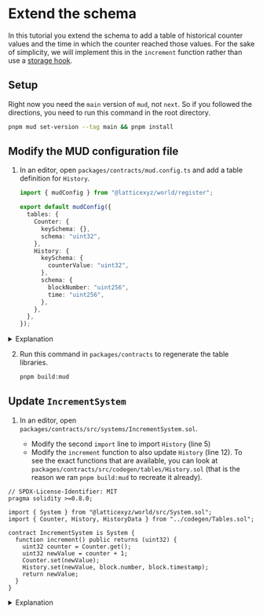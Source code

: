 
# Extend the schema

In this tutorial you extend the schema to add a table of historical counter values and the time in which the counter reached those values.
For the sake of simplicity, we will implement this in the `increment` function rather than use a [storage hook](/store/advanced-features#storage-hooks).

## Setup

Right now you need the `main` version of `mud`, not `next`.
So if you followed the directions, you need to run this command in the root directory.

```sh copy
pnpm mud set-version --tag main && pnpm install
```

## Modify the MUD configuration file

1. In an editor, open `packages/contracts/mud.config.ts` and add a table definition for `History`.

   <CollapseCode>

   ```ts filename="mud.config.ts" showLineNumbers copy {9-17}
   import { mudConfig } from "@latticexyz/world/register";

   export default mudConfig({
     tables: {
       Counter: {
         keySchema: {},
         schema: "uint32",
       },
       History: {
         keySchema: {
           counterValue: "uint32",
         },
         schema: {
           blockNumber: "uint256",
           time: "uint256",
         },
       },
     },
   });
   ```

   </CollapseCode>

<details>
<summary>Explanation</summary>

A MUD table has two schemas:

- `keySchema`, the key used to find entries
- `schema`, the value in the entry (soon to be renamed to `valueSchema`)

Each schema is represented as a structure with field names as keys, and the appropriate [Solidity data types](https://docs.soliditylang.org/en/latest/types.html) as their values.

In this case, the counter value is represented as a 32 bit unsigned integer, because that is what `Counter` uses.
Block numbers and timestamps can be values up to `uint256`, so we'll use this type for these fields.

</details>

2. Run this command in `packages/contracts` to regenerate the table libraries.

   ```sh copy
   pnpm build:mud
   ```

## Update `IncrementSystem`

1. In an editor, open `packages/contracts/src/systems/IncrementSystem.sol`.

   - Modify the second `import` line to import `History` (line 5)
   - Modify the `increment` function to also update `History` (line 12).
     To see the exact functions that are available, you can look at `packages/contracts/src/codegen/tables/History.sol` (that is the reason we ran `pnpm build:mud` to recreate it already).

<CollapseCode>

```solidity filename="IncrementSystem.sol.sol" copy showLineNumbers {5, 12}
// SPDX-License-Identifier: MIT
pragma solidity >=0.8.0;

import { System } from "@latticexyz/world/src/System.sol";
import { Counter, History, HistoryData } from "../codegen/Tables.sol";

contract IncrementSystem is System {
  function increment() public returns (uint32) {
    uint32 counter = Counter.get();
    uint32 newValue = counter + 1;
    Counter.set(newValue);
    History.set(newValue, block.number, block.timestamp);
    return newValue;
  }
}
```

</CollapseCode>

   <details>
   <summary>Explanation</summary>

```solidity
import { Counter, History, HistoryData } from "../codegen/Tables.sol";
```

When a table has multiple fields in the value schema, MUD generates a [Struct](https://www.tutorialspoint.com/solidity/solidity_structs.htm) to hold a full value.
Here is `HistoryData`, copied from `packages/contract/src/codegen/History.sol`.

```solidity
struct HistoryData {
  uint256 blockNumber;
  uint256 time;
}
```

Note that `IncrementSystem` doesn't need to use `HistoryData`, because it only writes to history, it doesn't read from it.
However, this is part of manipulating the schema and therefore included in this tutorial.

```solidity
History.set(newValue, block.number, block.timestamp);
```

Set the value.
All MUD tables have a `<table>.set` function with the parameters being the key schema fields in order and then the value schema fields in order.

    </details>

2. Run this command in `packages/contracts` to rebuild everything this package produces.

   ```sh copy
   pnpm build
   ```

## Update the user interface

You can already run the application and see in the MUD Dev Tools that there is a `:History` table and it gets updates when you click **Increment**.
Click the **Store data** tab and select the table **:History**.

However, you can also add the history to the user interface.
The directions here apply to the `vanilla` client template, if you use anything else you'll need to modify them as appropriate.

1. Edit `packages/client/src/index.ts`.

   - Import two more functions we need (lines 3-4).
   - In `components.Counter.update$.subscribe`, add code that updates the selection of history values (lines 18-22).
   - Add a function that is called when the user selects a different option (lines 31-37).

   <CollapseCode>

   ```ts filename="index.ts" copy showLineNumbers {3-4,18-22,31-37}
   import { mount as mountDevTools } from "@latticexyz/dev-tools";
   import { setup } from "./mud/setup";
   import { encodeEntity } from "@latticexyz/store-sync/recs";
   import { getComponentValueStrict } from "@latticexyz/recs";

   const {
     components,
     systemCalls: { increment },
   } = await setup();

   // Components expose a stream that triggers when the component is updated.
   components.Counter.update$.subscribe((update) => {
     const [nextValue, prevValue] = update.value;
     console.log("Counter updated", update, { nextValue, prevValue });
     document.getElementById("counter")!.innerHTML = String(nextValue?.value ?? "unset");

     let options: String = "";
     for (let i = 1; i <= nextValue?.value; i++) {
       options += `<option value="${i}">${i}</option>`;
     }
     document.getElementById("historyValue")!.innerHTML = options;
   });

   // Just for demonstration purposes: we create a global function that can be
   // called to invoke the Increment system contract via the world.
   // (See IncrementSystem.sol)
   (window as any).increment = async () => {
     console.log("new counter value:", await increment());
   };

   (window as any).readHistory = async (counterValue) => {
     const History = components.History;
     const entity = encodeEntity(History.metadata.keySchema, { counterValue });
     const { blockNumber, time } = getComponentValueStrict(History, entity);
     document.getElementById("blockNumber")!.innerHTML = blockNumber;
     document.getElementById("timeStamp")!.innerHTML = new Date(parseInt(Number(time) * 1000));
   };

   mountDevTools();
   ```

   </CollapseCode>

<details>
<summary>Explanation</summary>

```typescript
let options: String = "";
```

Create `options` as an empty string.
This is the way you define a variable in TypeScript: `let <variable name>: <type>`.
Here we initialize it to the empty string.

```typescript
for (let i = 1; i <= nextValue?.value; i++) {
  options += `<option value="${i}">${i}</option>`;
}
```

Create the list of options.

```typescript
document.getElementById("historyValue")!.innerHTML = options;
```

Set the internal HTML of the `historyValue` HTML tag to `options`.
Notice the exclamation mark (`!`).
`document.getElementById` may return either a tag that can be changed, or an empty value (if the parameter is not an id of any of the HTML tags).
We know that `historyValue` exists in the HTML, but the TypeScript compiler does not.
This exclamation point tells the compiler that it's OK, there will be a real value there.
[See here for additional information](https://blog.logrocket.com/understanding-exclamation-mark-typescript/).

```typescript
(window as any).readHistory = async counterValue => {
  const History = components.History
  const entity = encodeEntity(History.metadata.keySchema, { counterValue });
```

`encodeEntity` creates a key in the format that MUD uses, which is based on [ABI argument encoding](https://docs.soliditylang.org/en/latest/abi-spec.html#argument-encoding).

```typescript
const { blockNumber, time } = getComponentValueStrict(History, entity);
```

Read the actual data.

```typescript
document.getElementById("blockNumber")!.innerHTML = blockNumber;
```

Update the value in the HTML table.

```typescript
  document.getElementById("timeStamp")!.innerHTML =
    new Date(parseInt(Number(time) * 1000))
}
```

Solidity uses [Unix time](https://en.wikipedia.org/wiki/Unix_time).
JavaScript uses a similar system, but it measures times in milliseconds.
So to get a readable date, we take the time (which is a [`BigInt`](https://www.w3schools.com/js/js_bigint.asp)), multiply it by a thousand, and then convert it to a [`Date`](https://www.w3schools.com/jsref/jsref_obj_date.asp) object.

</details>

2. Edit `packages/clients/index.html`.

   <CollapseCode>

   ```html filename="index.html" copy showLineNumbers {12-26}
   <!DOCTYPE html>
   <html lang="en">
     <head>
       <meta charset="UTF-8" />
       <meta name="viewport" content="width=device-width, initial-scale=1.0" />
       <title>a minimal MUD client</title>
     </head>
     <body>
       <script type="module" src="/src/index.ts"></script>
       <div>Counter: <span id="counter">0</span></div>
       <button onclick="window.increment()">Increment</button>
       <hr />
       <h2>
         History for value:
         <select id="historyValue" onInput="window.readHistory(value)"></select>
       </h2>
       <table border>
         <tr>
           <th>Block number</th>
           <th>Time</th>
         </tr>
         <tr>
           <td id="blockNumber"></td>
           <td id="timeStamp"></td>
         </tr>
       </table>
     </body>
   </html>
   ```

   </CollapseCode>

<details>
<summary>Explanation</summary>

```html
<hr />
<h2>
  History for value:
  <select id="historyValue" onInput="window.readHistory(value)"></select>
</h2>
```

This is the [input field](https://www.w3schools.com/tags/tag_select.asp) that lets the user select which counter value they'd like to get information about.
The `id` attribute is used by `packages/client/src/index.ts` to set the options.
The `onInput` attribute is the JavaScript code to execute when the value changes.

```html
<table border></table>
```

A standard [HTML table](https://www.w3schools.com/html/html_tables.asp).

```html
<tr>
  <th>Block number</th>
  <th>Time</th>
</tr>
<tr>
  <td id="blockNumber"></td>
  <td id="timeStamp"></td>
</tr>
```

A location for the values, which is set by `window.readHistory` in `index.ts`.

</details>

3. Run `pnpm dev` in the application's root directory, browse to the app URL, and click **Increment** a few times.
   Then select a counter value and see that the block number and correct time are written to the HTML table.
